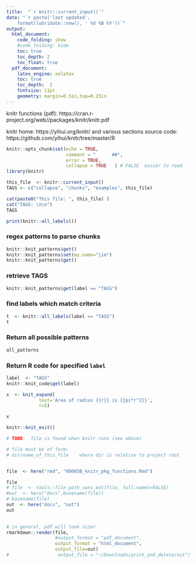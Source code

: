 ```yaml
---
title:  "`r knitr::current_input()`"  
date: "`r paste('last updated', 
    format(lubridate::now(), ' %d %B %Y'))`"   
output:   
  html_document:  
    code_folding: show
    #code_folding: hide
    toc: true 
    toc_depth: 2
    toc_float: true
  pdf_document:   
    latex_engine: xelatex  
    toc: true
    toc_depth:  2   
    fontsize: 11pt   
    geometry: margin=0.5in,top=0.25in   
---
```


knitr functions (pdf): https://cran.r-project.org/web//packages/knitr/knitr.pdf

knitr home:  https://yihui.org/knitr/ and various sections
source code:  https://github.com/yihui/knitr/tree/master/R

```r
knitr::opts_chunk$set(echo = TRUE,
                      comment = "      ##",
                      error = TRUE,
                      collapse = TRUE   ) # FALSE  easier to read
library(knitr)
```
```r
this_file  <- knitr::current_input()
TAGS <- c("collapse", "chunks", "examples", this_file)

cat(paste0("This file: ", this_file) )
cat("TAGS: \n\n")
TAGS

```

```r
print(knitr::all_labels())
```

### regex patterns to parse chunks
```r
knitr::knit_patterns$get()
knitr::knit_patterns$set(my.name="jim")
knitr::knit_patterns$get()
```

### retrieve TAGS
```r
knitr::knit_patterns$get(label == "TAGS")
```


### find labels which match criteria
```r
t  <- knitr::all_labels(label == "TAGS")
t
```

### Return all possible patterns
```r
all_patterns
```

### Return R code for specified `label`
```r
label  <- "TAGS"
knitr::knit_code$get(label)
```
```r
x  <- knit_expand(
            text='Area of radius {{r}} is {{pi*r^2}}', 
            r=5)

x
```




```r
knitr::knit_exit()
```



```r

# TODO:  file is found when knitr runs (see above)

# file must be of form:
# dir/name_of_this_file    where dir is relative to project root


file  <- here("rmd", "00065B_knitr_pkg_functions.Rmd")

file
# file  <- tools::file_path_sans_ext(file, full.names=FALSE)
#out  <- here("docs",basename(file))
# basename(file)
out  <- here("docs", "out")
out
             

# in general, pdf will look nicer
rmarkdown::render(file,
                  #output_format = "pdf_document",
                  output_format = "html_document",
                  output_file=out)
#                  output_file = "~/Downloads/print_and_delete/out")

```
